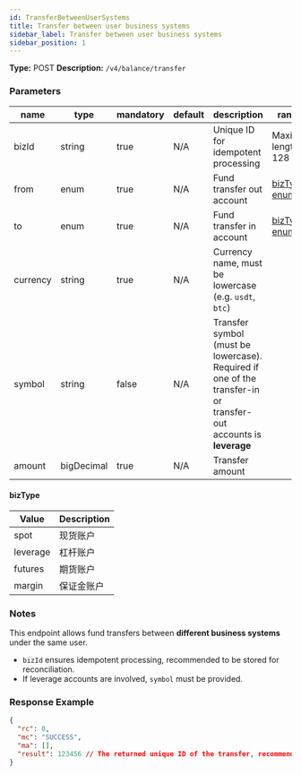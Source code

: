 ```yaml
---
id: TransferBetweenUserSystems
title: Transfer between user business systems
sidebar_label: Transfer between user business systems
sidebar_position: 1
---
```


**Type:** POST **Description:** `/v4/balance/transfer`

### Parameters

| name | type | mandatory | default | description | ranges |
| --- | --- | --- | --- | --- | --- |
| bizId | string | true | N/A | Unique ID for idempotent processing | Maximum length: 128 |
| from | enum | true | N/A | Fund transfer out account | [bizType enum](#bizType) |
| to | enum | true | N/A | Fund transfer in account | [bizType enum](#bizType) |
| currency | string | true | N/A | Currency name, must be lowercase (e.g. `usdt`, `btc`) |  |
| symbol | string | false | N/A | Transfer symbol (must be lowercase). Required if one of the transfer-in or transfer-out accounts is **leverage** |  |
| amount | bigDecimal | true | N/A | Transfer amount |  |

#### bizType

| Value    | Description |
| -------- | ----------- |
| spot     | 现货账户    |
| leverage | 杠杆账户    |
| futures  | 期货账户    |
| margin   | 保证金账户  |

### Notes

This endpoint allows fund transfers between **different business systems** under the same user.

- `bizId` ensures idempotent processing, recommended to be stored for reconciliation.
- If leverage accounts are involved, `symbol` must be provided.

### Response Example

```json title="Response"
{
  "rc": 0,
  "mc": "SUCCESS",
  "ma": [],
  "result": 123456 // The returned unique ID of the transfer, recommended to store for reconciliation
}
```
